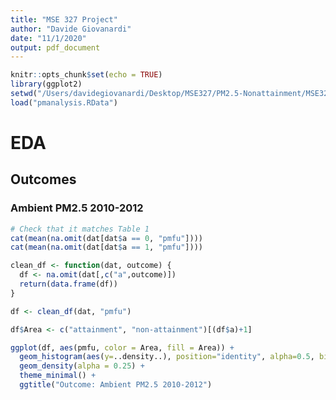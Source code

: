 ```yaml
---
title: "MSE 327 Project"
author: "Davide Giovanardi"
date: "11/1/2020"
output: pdf_document
---
```


```r
knitr::opts_chunk$set(echo = TRUE)
library(ggplot2)
setwd("/Users/davidegiovanardi/Desktop/MSE327/PM2.5-Nonattainment/MSE327/")
load("pmanalysis.RData")
```

# EDA
## Outcomes
### Ambient PM2.5 2010-2012

```r
# Check that it matches Table 1
cat(mean(na.omit(dat[dat$a == 0, "pmfu"])))
cat(mean(na.omit(dat[dat$a == 1, "pmfu"])))

clean_df <- function(dat, outcome) {
  df <- na.omit(dat[,c("a",outcome)])
  return(data.frame(df))
}

df <- clean_df(dat, "pmfu")

df$Area <- c("attainment", "non-attainment")[(df$a)+1]

ggplot(df, aes(pmfu, color = Area, fill = Area)) +
  geom_histogram(aes(y=..density..), position="identity", alpha=0.5, bins = 25) +
  geom_density(alpha = 0.25) +
  theme_minimal() + 
  ggtitle("Outcome: Ambient PM2.5 2010-2012")

```
